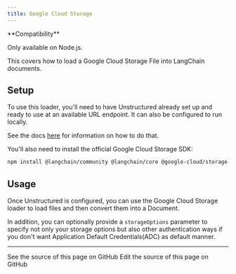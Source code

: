 ```yaml
---
title: Google Cloud Storage
---
```


<Tip>
**Compatibility**

Only available on Node.js.
</Tip>

This covers how to load a Google Cloud Storage File into LangChain documents.

## Setup

To use this loader, you'll need to have Unstructured already set up and ready to use at an available URL endpoint. It can also be configured to run locally.

See the docs [here](/oss/javascript/integrations/document_loaders/file_loaders/unstructured) for information on how to do that.

You'll also need to install the official Google Cloud Storage SDK:

```bash npm
npm install @langchain/community @langchain/core @google-cloud/storage
```

## Usage

Once Unstructured is configured, you can use the Google Cloud Storage loader to load files and then convert them into a Document.

In addition, you can optionally provide a `storageOptions` parameter to specify not only your storage options but also other authentication ways if you don't want Application Default Credentials(ADC) as default manner.


<GoogleCloudStorage />

---

<CardGroup cols={2}>
  <Card title="View Source" icon="eye" href="https://github.com/langchain-ai/docs/blob/main/src/oss/javascript/integrations/document_loaders/web_loaders/google_cloud_storage.mdx">
    See the source of this page on GitHub
  </Card>
  <Card title="Edit Source" icon="pen-to-square" href="https://github.com/langchain-ai/docs/edit/main/src/oss/javascript/integrations/document_loaders/web_loaders/google_cloud_storage.mdx">
    Edit the source of this page on GitHub
  </Card>
</CardGroup>
